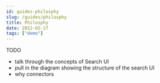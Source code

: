 ```yaml
---
id: guides-philosphy
slug: /guides/philosphy
title: Philosphy
date: 2022-02-27
tags: ["demo"]
---
```


TODO

- talk through the concepts of Search UI
- pull in the diagram showing the structure of the search UI
- why connectors
